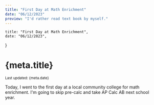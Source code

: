 ```yaml
---
title: "First Day at Math Enrichment"
date: "06/12/2023"
preview: "I'd rather read text book by myself."
---
```



    title: "First Day at Math Enrichment",
    date: "06/12/2023",
}

<Head>
    <title>kenryuS - {meta.title}</title>
    <meta name="description" content="kenryuS (Kenryu Shibata) Blog" />
    <link rel="icon" href="/icon.jpeg" />
</Head>
<div className={mdStyle.Article}>
<h1>{meta.title}</h1>
<small>Last updated: {meta.date}</small>

Today, I went to the first day at a local community college for math enrichment. I'm going to skip pre-calc and take AP Calc AB next school year.

<GoBackBtn series="diary" /></div>
